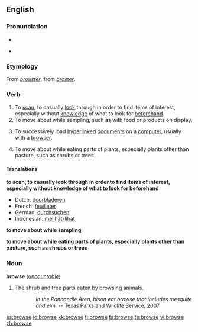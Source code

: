 ==English==

===Pronunciation===
* {{audio|en-us-browse.ogg|Audio (US)}}

* {{rhymes|aʊz}}

===Etymology===
From {{MF.}} ''[[brouster]]'', from {{OF.}} ''[[broster]]''.

===Verb===
{{en-verb|brows|ing}}

# To [[scan]], to casually [[look]] through in order to find items of interest, especially without [[knowledge]] of what to look for [[beforehand]].
# To move about while sampling, such as with food or products on display.
# {{computing}} To successively load [[hyperlinked]] [[document]]s on a [[computer]], usually with a [[browser]].
# {{context|of an animal}} To move about while eating parts of plants, especially plants other than pasture, such as shrubs or trees.

====Translations====
'''to scan, to casually look through in order to find items of interest, especially without knowledge of what to look for beforehand'''
* Dutch: [[doorbladeren]]
* French: [[feuilleter]]
* German: [[durchsuchen]]
* Indonesian: [[lihat|melihat-lihat]]

'''to move about while sampling'''

'''to move about while eating parts of plants, especially plants other than pasture, such as shrubs or trees'''

===Noun===
'''browse''' (''[[uncountable]]'')

# The shrub and tree parts eaten by browsing animals.
:: ''In the Panhandle Area, bison eat browse that includes mesquite and elm.'' -- [http://www.tpwd.state.tx.us/learning/resources/activities/bison/bisonfood1.phtml Texas Parks and Wildlife Service], 2007

[[es:browse]]
[[io:browse]]
[[kk:browse]]
[[fi:browse]]
[[ta:browse]]
[[te:browse]]
[[vi:browse]]
[[zh:browse]]